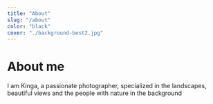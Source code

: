 ```yaml
---
title: "About"
slug: "/about"
color: "black"
cover: "./background-best2.jpg"
---
```


# About me

I am Kinga, a passionate photographer, specialized in the landscapes, beautiful views and the people with nature in the background

